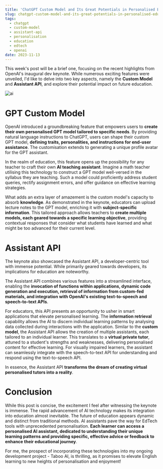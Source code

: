 ```yaml
---
title: 'ChatGPT Custom Model and Its Great Potentials in Personalised Education'
slug: chatgpt-custom-model-and-its-great-potentials-in-personalised-education
tags:
  - chatgpt
  - custom-model
  - assistant-api
  - personalisation
  - education
  - edtech
  - openai
date: 2023-11-13
---
```


This week's post will be a brief one, focusing on the recent highlights from OpenAI's inaugural dev keynote. While numerous exciting features were unveiled, I'd like to delve into two key aspects, namely the **Custom Model** and **Assistant API**, and explore their potential impact on future education.

![ai](https://github.com/xmliszt/resources/blob/main/blogs/2023-11-13/1.png?raw=true)

# GPT Custom Model

OpenAI introduced a groundbreaking feature that empowers users to **create their own personalised GPT model tailored to specific needs**. By providing natural language instructions to ChatGPT, users can shape their custom GPT model, **defining traits, personalities, and instructions for end-user assistance**. The customisation extends to generating a unique profile avatar for the GPT assistant.

In the realm of education, this feature opens up the possibility for any teacher to craft their own **AI teaching assistant**. Imagine a math teacher utilising this technology to construct a GPT model well-versed in the syllabus they are teaching. Such a model could proficiently address student queries, rectify assignment errors, and offer guidance on effective learning strategies.

What adds an extra layer of amazement is the custom model's capacity to absorb **knowledge**. As demonstrated in the keynote, educators can upload lecture notes to the GPT model, enriching it with **subject-specific information**. This tailored approach allows teachers to **create multiple models, each geared towards a specific learning objective**, providing contextual responses that consider what students have learned and what might be too advanced for their current level.

# Assistant API

The keynote also showcased the Assistant API, a developer-centric tool with immense potential. While primarily geared towards developers, its implications for education are noteworthy.

The Assistant API combines various features into a streamlined interface, enabling the **invocation of functions within applications, dynamic code generation and execution, retrieval of information from custom-fed materials, and integration with OpenAI's existing text-to-speech and speech-to-text APIs**.

For educators, this API presents an opportunity to usher in smart applications that elevate personalised learning. The **information retrieval** capability allows the AI to discern individual learning patterns by analysing data collected during interactions with the application. Similar to the **custom model**, the Assistant API allows the creation of multiple assistants, each tailored to an individual learner. This translates to a **virtual private tutor**, attuned to a student's strengths and weaknesses, delivering personalised content for effective learning. For visually impaired learners, the assistant can seamlessly integrate with the speech-to-text API for understanding and respond using the text-to-speech API.

In essence, the Assistant API **transforms the dream of creating virtual personalised tutors into a reality**.

# Conclusion

While this post is concise, the excitement I feel after witnessing the keynote is immense. The rapid advancement of AI technology makes its integration into education almost inevitable. The future of education appears dynamic and distinct from traditional methods. AI assistants pave the way for EdTech tools with unprecedented personalisation. **Each learner can access a personalised AI assistant, dedicated to understanding their unique learning patterns and providing specific, effective advice or feedback to enhance their educational journey**.

For me, the prospect of incorporating these technologies into my ongoing development project - Taboo AI, is thrilling, as it promises to elevate English learning to new heights of personalisation and enjoyment!

